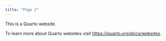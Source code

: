 ```yaml
---
title: "Page 2"
---
```


This is a Quarto website.

To learn more about Quarto websites visit <https://quarto.org/docs/websites>.
